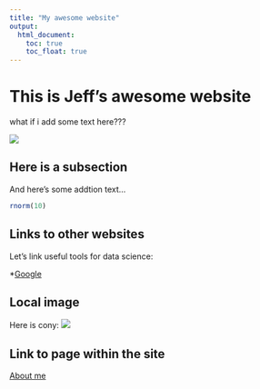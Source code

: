 ```yaml
---
title: "My awesome website"
output: 
  html_document:
    toc: true
    toc_float: true
---
```



# This is Jeff's awesome website

what if i add some text here???

![](https://media.giphy.com/media/drXGoW1iudhKw/giphy.gif)

## Here is a subsection

And here's some addtion text…

```r
rnorm(10)
```


## Links to other websites

Let's link useful tools for data science:

*[Google](http://www.google.com)


## Local image

Here is cony:
![](images/cony.jpg)

## Link to page within the site
[About me](about.html)